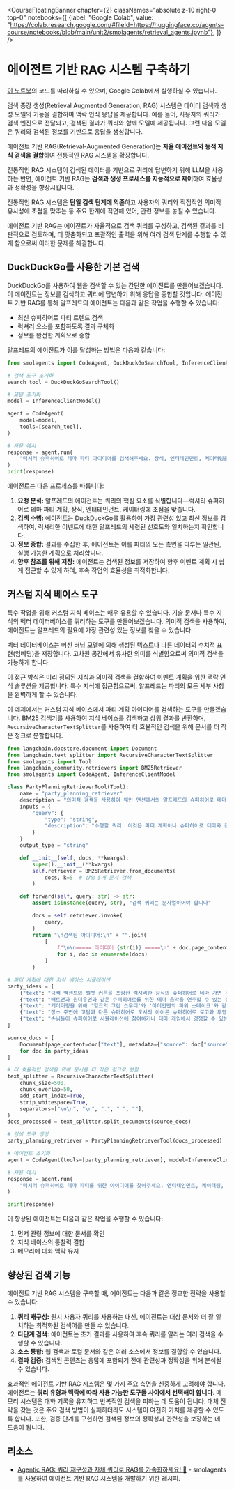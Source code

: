 <CourseFloatingBanner chapter={2}
  classNames="absolute z-10 right-0 top-0"
  notebooks={[
    {label: "Google Colab", value: "https://colab.research.google.com/#fileId=https://huggingface.co/agents-course/notebooks/blob/main/unit2/smolagents/retrieval_agents.ipynb"},
]} />

# 에이전트 기반 RAG 시스템 구축하기

<Tip>
<a href="https://huggingface.co/agents-course/notebooks/blob/main/unit2/smolagents/retrieval_agents.ipynb" target="_blank">이 노트북</a>의 코드를 따라하실 수 있으며, Google Colab에서 실행하실 수 있습니다.
</Tip>

검색 증강 생성(Retrieval Augmented Generation, RAG) 시스템은 데이터 검색과 생성 모델의 기능을 결합하여 맥락 인식 응답을 제공합니다. 예를 들어, 사용자의 쿼리가 검색 엔진으로 전달되고, 검색된 결과가 쿼리와 함께 모델에 제공됩니다. 그런 다음 모델은 쿼리와 검색된 정보를 기반으로 응답을 생성합니다.

에이전트 기반 RAG(Retrieval-Augmented Generation)는 **자율 에이전트와 동적 지식 검색을 결합**하여 전통적인 RAG 시스템을 확장합니다. 

전통적인 RAG 시스템이 검색된 데이터를 기반으로 쿼리에 답변하기 위해 LLM을 사용하는 반면, 에이전트 기반 RAG는 **검색과 생성 프로세스를 지능적으로 제어**하여 효율성과 정확성을 향상시킵니다.

전통적인 RAG 시스템은 **단일 검색 단계에 의존**하고 사용자의 쿼리와 직접적인 의미적 유사성에 초점을 맞추는 등 주요 한계에 직면해 있어, 관련 정보를 놓칠 수 있습니다. 

에이전트 기반 RAG는 에이전트가 자율적으로 검색 쿼리를 구성하고, 검색된 결과를 비판적으로 검토하며, 더 맞춤화되고 포괄적인 출력을 위해 여러 검색 단계를 수행할 수 있게 함으로써 이러한 문제를 해결합니다.

## DuckDuckGo를 사용한 기본 검색

DuckDuckGo를 사용하여 웹을 검색할 수 있는 간단한 에이전트를 만들어보겠습니다. 이 에이전트는 정보를 검색하고 쿼리에 답변하기 위해 응답을 종합할 것입니다. 에이전트 기반 RAG를 통해 알프레드의 에이전트는 다음과 같은 작업을 수행할 수 있습니다:

* 최신 슈퍼히어로 파티 트렌드 검색
* 럭셔리 요소를 포함하도록 결과 구체화
* 정보를 완전한 계획으로 종합

알프레드의 에이전트가 이를 달성하는 방법은 다음과 같습니다:

```python
from smolagents import CodeAgent, DuckDuckGoSearchTool, InferenceClientModel

# 검색 도구 초기화
search_tool = DuckDuckGoSearchTool()

# 모델 초기화
model = InferenceClientModel()

agent = CodeAgent(
    model=model,
    tools=[search_tool],
)

# 사용 예시
response = agent.run(
    "럭셔리 슈퍼히어로 테마 파티 아이디어를 검색해주세요. 장식, 엔터테인먼트, 케이터링을 포함해주세요."
)
print(response)
```

에이전트는 다음 프로세스를 따릅니다:

1. **요청 분석:** 알프레드의 에이전트는 쿼리의 핵심 요소를 식별합니다—럭셔리 슈퍼히어로 테마 파티 계획, 장식, 엔터테인먼트, 케이터링에 초점을 맞춥니다.
2. **검색 수행:** 에이전트는 DuckDuckGo를 활용하여 가장 관련성 있고 최신 정보를 검색하여, 럭셔리한 이벤트에 대한 알프레드의 세련된 선호도와 일치하는지 확인합니다.
3. **정보 종합:** 결과를 수집한 후, 에이전트는 이를 파티의 모든 측면을 다루는 일관된, 실행 가능한 계획으로 처리합니다.
4. **향후 참조를 위해 저장:** 에이전트는 검색된 정보를 저장하여 향후 이벤트 계획 시 쉽게 접근할 수 있게 하여, 후속 작업의 효율성을 최적화합니다.

## 커스텀 지식 베이스 도구

특수 작업을 위해 커스텀 지식 베이스는 매우 유용할 수 있습니다. 기술 문서나 특수 지식의 벡터 데이터베이스를 쿼리하는 도구를 만들어보겠습니다. 의미적 검색을 사용하여, 에이전트는 알프레드의 필요에 가장 관련성 있는 정보를 찾을 수 있습니다.

벡터 데이터베이스는 머신 러닝 모델에 의해 생성된 텍스트나 다른 데이터의 수치적 표현(임베딩)을 저장합니다. 고차원 공간에서 유사한 의미를 식별함으로써 의미적 검색을 가능하게 합니다.

이 접근 방식은 미리 정의된 지식과 의미적 검색을 결합하여 이벤트 계획을 위한 맥락 인식 솔루션을 제공합니다. 특수 지식에 접근함으로써, 알프레드는 파티의 모든 세부 사항을 완벽하게 할 수 있습니다.

이 예제에서는 커스텀 지식 베이스에서 파티 계획 아이디어를 검색하는 도구를 만들겠습니다. BM25 검색기를 사용하여 지식 베이스를 검색하고 상위 결과를 반환하며, `RecursiveCharacterTextSplitter`를 사용하여 더 효율적인 검색을 위해 문서를 더 작은 청크로 분할합니다.

```python
from langchain.docstore.document import Document
from langchain.text_splitter import RecursiveCharacterTextSplitter
from smolagents import Tool
from langchain_community.retrievers import BM25Retriever
from smolagents import CodeAgent, InferenceClientModel

class PartyPlanningRetrieverTool(Tool):
    name = "party_planning_retriever"
    description = "의미적 검색을 사용하여 웨인 맨션에서의 알프레드의 슈퍼히어로 테마 파티를 위한 관련 파티 계획 아이디어를 검색합니다."
    inputs = {
        "query": {
            "type": "string",
            "description": "수행할 쿼리. 이것은 파티 계획이나 슈퍼히어로 테마와 관련된 쿼리여야 합니다.",
        }
    }
    output_type = "string"

    def __init__(self, docs, **kwargs):
        super().__init__(**kwargs)
        self.retriever = BM25Retriever.from_documents(
            docs, k=5  # 상위 5개 문서 검색
        )

    def forward(self, query: str) -> str:
        assert isinstance(query, str), "검색 쿼리는 문자열이어야 합니다"

        docs = self.retriever.invoke(
            query,
        )
        return "\n검색된 아이디어:\n" + "".join(
            [
                f"\n\n===== 아이디어 {str(i)} =====\n" + doc.page_content
                for i, doc in enumerate(docs)
            ]
        )

# 파티 계획에 대한 지식 베이스 시뮬레이션
party_ideas = [
    {"text": "금색 액센트와 벨벳 커튼을 포함한 럭셔리한 장식의 슈퍼히어로 테마 가면 무도회.", "source": "파티 아이디어 1"},
    {"text": "배트맨과 원더우먼과 같은 슈퍼히어로를 위한 테마 음악을 연주할 수 있는 전문 DJ를 고용하세요.", "source": "엔터테인먼트 아이디어"},
    {"text": "케이터링을 위해 '헐크의 그린 스무디'와 '아이언맨의 파워 스테이크'와 같이 슈퍼히어로의 이름을 딴 요리를 제공하세요.", "source": "케이터링 아이디어"},
    {"text": "장소 주변에 고담과 다른 슈퍼히어로 도시의 아이콘 슈퍼히어로 로고와 투영으로 장식하세요.", "source": "장식 아이디어"},
    {"text": "손님들이 슈퍼히어로 시뮬레이션에 참여하거나 테마 게임에서 경쟁할 수 있는 VR을 통한 인터랙티브 경험.", "source": "엔터테인먼트 아이디어"}
]

source_docs = [
    Document(page_content=doc["text"], metadata={"source": doc["source"]})
    for doc in party_ideas
]

# 더 효율적인 검색을 위해 문서를 더 작은 청크로 분할
text_splitter = RecursiveCharacterTextSplitter(
    chunk_size=500,
    chunk_overlap=50,
    add_start_index=True,
    strip_whitespace=True,
    separators=["\n\n", "\n", ".", " ", ""],
)
docs_processed = text_splitter.split_documents(source_docs)

# 검색 도구 생성
party_planning_retriever = PartyPlanningRetrieverTool(docs_processed)

# 에이전트 초기화
agent = CodeAgent(tools=[party_planning_retriever], model=InferenceClientModel())

# 사용 예시
response = agent.run(
    "럭셔리 슈퍼히어로 테마 파티를 위한 아이디어를 찾아주세요. 엔터테인먼트, 케이터링, 장식 옵션을 포함해주세요."
)

print(response)
```

이 향상된 에이전트는 다음과 같은 작업을 수행할 수 있습니다:
1. 먼저 관련 정보에 대한 문서를 확인
2. 지식 베이스의 통찰력 결합
3. 메모리에 대화 맥락 유지

## 향상된 검색 기능

에이전트 기반 RAG 시스템을 구축할 때, 에이전트는 다음과 같은 정교한 전략을 사용할 수 있습니다:

1. **쿼리 재구성:** 원시 사용자 쿼리를 사용하는 대신, 에이전트는 대상 문서와 더 잘 일치하는 최적화된 검색어를 만들 수 있습니다.
2. **다단계 검색:** 에이전트는 초기 결과를 사용하여 후속 쿼리를 알리는 여러 검색을 수행할 수 있습니다.
3. **소스 통합:** 웹 검색과 로컬 문서와 같은 여러 소스에서 정보를 결합할 수 있습니다.
4. **결과 검증:** 검색된 콘텐츠는 응답에 포함되기 전에 관련성과 정확성을 위해 분석될 수 있습니다.

효과적인 에이전트 기반 RAG 시스템은 몇 가지 주요 측면을 신중하게 고려해야 합니다. 에이전트는 **쿼리 유형과 맥락에 따라 사용 가능한 도구들 사이에서 선택해야 합니다**. 메모리 시스템은 대화 기록을 유지하고 반복적인 검색을 피하는 데 도움이 됩니다. 대체 전략을 갖는 것은 주요 검색 방법이 실패하더라도 시스템이 여전히 가치를 제공할 수 있도록 합니다. 또한, 검증 단계를 구현하면 검색된 정보의 정확성과 관련성을 보장하는 데 도움이 됩니다.

## 리소스

- [Agentic RAG: 쿼리 재구성과 자체 쿼리로 RAG를 가속화하세요! 🚀](https://huggingface.co/learn/cookbook/agent_rag) - smolagents를 사용하여 에이전트 기반 RAG 시스템을 개발하기 위한 레시피. 